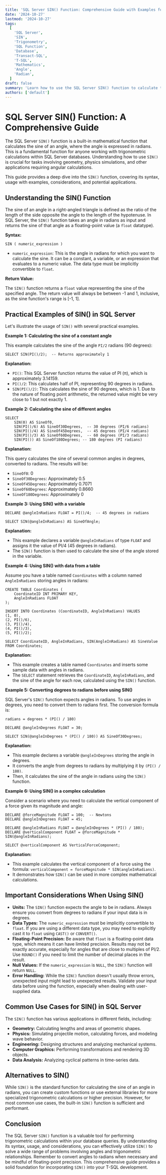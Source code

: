 ```yaml
---
title: 'SQL Server SIN() Function: Comprehensive Guide with Examples for Trigonometry'
date: '2024-10-27'
lastmod: '2024-10-27'
tags:
  [
    'SQL Server',
    'SIN',
    'Trigonometry',
    'SQL Function',
    'Database',
    'Transact-SQL',
    'T-SQL',
    'Mathematics',
    'Angle',
    'Radian',
  ]
draft: false
summary: 'Learn how to use the SQL Server SIN() function to calculate the sine of an angle in radians. This comprehensive guide provides detailed explanations, practical examples, and considerations for using SIN() effectively in your T-SQL queries.'
authors: ['default']
---
```


# SQL Server SIN() Function: A Comprehensive Guide

The SQL Server `SIN()` function is a built-in mathematical function that calculates the sine of an angle, where the angle is expressed in radians. This is a fundamental function for anyone working with trigonometric calculations within SQL Server databases. Understanding how to use `SIN()` is crucial for tasks involving geometry, physics simulations, and other applications requiring angular calculations.

This guide provides a deep dive into the `SIN()` function, covering its syntax, usage with examples, considerations, and potential applications.

## Understanding the SIN() Function

The sine of an angle in a right-angled triangle is defined as the ratio of the length of the side opposite the angle to the length of the hypotenuse. In SQL Server, the `SIN()` function takes an angle in radians as input and returns the sine of that angle as a floating-point value (a `float` datatype).

**Syntax:**

```plaintext
SIN ( numeric_expression )
```

- `numeric_expression`: This is the angle in radians for which you want to calculate the sine. It can be a constant, a variable, or an expression that evaluates to a numeric value. The data type must be implicitly convertible to `float`.

**Return Value:**

The `SIN()` function returns a `float` value representing the sine of the specified angle. The return value will always be between -1 and 1, inclusive, as the sine function's range is [-1, 1].

## Practical Examples of SIN() in SQL Server

Let's illustrate the usage of `SIN()` with several practical examples.

**Example 1: Calculating the sine of a constant angle**

This example calculates the sine of the angle `PI/2` radians (90 degrees):

```plaintext
SELECT SIN(PI()/2);  -- Returns approximately 1
```

**Explanation:**

- `PI()`: This SQL Server function returns the value of PI (π), which is approximately 3.14159.
- `PI()/2`: This calculates half of PI, representing 90 degrees in radians.
- `SIN(PI()/2)`: This calculates the sine of 90 degrees, which is 1. Due to the nature of floating point arithmetic, the returned value might be very close to 1 but not exactly 1.

**Example 2: Calculating the sine of different angles**

```plaintext
SELECT
    SIN(0) AS SineOf0,
    SIN(PI()/6) AS SineOf30Degrees,  -- 30 degrees (PI/6 radians)
    SIN(PI()/4) AS SineOf45Degrees,  -- 45 degrees (PI/4 radians)
    SIN(PI()/3) AS SineOf60Degrees,  -- 60 degrees (PI/3 radians)
    SIN(PI()) AS SineOf180Degrees; -- 180 degrees (PI radians)
```

**Explanation:**

This query calculates the sine of several common angles in degrees, converted to radians. The results will be:

- `SineOf0`: 0
- `SineOf30Degrees`: Approximately 0.5
- `SineOf45Degrees`: Approximately 0.7071
- `SineOf60Degrees`: Approximately 0.8660
- `SineOf180Degrees`: Approximately 0

**Example 3: Using SIN() with a variable**

```plaintext
DECLARE @angleInRadians FLOAT = PI()/4;  -- 45 degrees in radians

SELECT SIN(@angleInRadians) AS SineOfAngle;
```

**Explanation:**

- This example declares a variable `@angleInRadians` of type `FLOAT` and assigns it the value of PI/4 (45 degrees in radians).
- The `SIN()` function is then used to calculate the sine of the angle stored in the variable.

**Example 4: Using SIN() with data from a table**

Assume you have a table named `Coordinates` with a column named `AngleInRadians` storing angles in radians:

```plaintext
CREATE TABLE Coordinates (
    CoordinateID INT PRIMARY KEY,
    AngleInRadians FLOAT
);

INSERT INTO Coordinates (CoordinateID, AngleInRadians) VALUES
(1, 0),
(2, PI()/6),
(3, PI()/4),
(4, PI()/3),
(5, PI()/2);

SELECT CoordinateID, AngleInRadians, SIN(AngleInRadians) AS SineValue
FROM Coordinates;
```

**Explanation:**

- This example creates a table named `Coordinates` and inserts some sample data with angles in radians.
- The `SELECT` statement retrieves the `CoordinateID`, `AngleInRadians`, and the sine of the angle for each row, calculated using the `SIN()` function.

**Example 5: Converting degrees to radians before using SIN()**

SQL Server's `SIN()` function expects angles in radians. To use angles in degrees, you need to convert them to radians first. The conversion formula is:

`radians = degrees * (PI() / 180)`

```plaintext
DECLARE @angleInDegrees FLOAT = 30;

SELECT SIN(@angleInDegrees * (PI() / 180)) AS SineOf30Degrees;
```

**Explanation:**

- This example declares a variable `@angleInDegrees` storing the angle in degrees.
- It converts the angle from degrees to radians by multiplying it by `(PI() / 180)`.
- Then, it calculates the sine of the angle in radians using the `SIN()` function.

**Example 6: Using SIN() in a complex calculation**

Consider a scenario where you need to calculate the vertical component of a force given its magnitude and angle:

```plaintext
DECLARE @forceMagnitude FLOAT = 100;  -- Newtons
DECLARE @angleInDegrees FLOAT = 45;

DECLARE @angleInRadians FLOAT = @angleInDegrees * (PI() / 180);
DECLARE @verticalComponent FLOAT = @forceMagnitude * SIN(@angleInRadians);

SELECT @verticalComponent AS VerticalForceComponent;
```

**Explanation:**

- This example calculates the vertical component of a force using the formula: `verticalComponent = forceMagnitude * SIN(angleInRadians)`.
- It demonstrates how `SIN()` can be used in more complex mathematical calculations.

## Important Considerations When Using SIN()

- **Units:** The `SIN()` function expects the angle to be in radians. Always ensure you convert from degrees to radians if your input data is in degrees.
- **Data Types:** The `numeric_expression` must be implicitly convertible to `float`. If you are using a different data type, you may need to explicitly cast it to `float` using `CAST()` or `CONVERT()`.
- **Floating-Point Precision:** Be aware that `float` is a floating-point data type, which means it can have limited precision. Results may not be exactly accurate, especially for angles that are close to multiples of PI/2. Use `ROUND()` if you need to limit the number of decimal places in the result.
- **Null Values:** If the `numeric_expression` is `NULL`, the `SIN()` function will return `NULL`.
- **Error Handling:** While the `SIN()` function doesn't usually throw errors, unexpected input might lead to unexpected results. Validate your input data before using the function, especially when dealing with user-supplied data.

## Common Use Cases for SIN() in SQL Server

The `SIN()` function has various applications in different fields, including:

- **Geometry:** Calculating lengths and areas of geometric shapes.
- **Physics:** Simulating projectile motion, calculating forces, and modeling wave behavior.
- **Engineering:** Designing structures and analyzing mechanical systems.
- **Computer Graphics:** Performing transformations and rendering 3D objects.
- **Data Analysis:** Analyzing cyclical patterns in time-series data.

## Alternatives to SIN()

While `SIN()` is the standard function for calculating the sine of an angle in radians, you can create custom functions or use external libraries for more specialized trigonometric calculations or higher precision. However, for most common use cases, the built-in `SIN()` function is sufficient and performant.

## Conclusion

The SQL Server `SIN()` function is a valuable tool for performing trigonometric calculations within your database queries. By understanding its syntax, usage, and considerations, you can effectively utilize `SIN()` to solve a wide range of problems involving angles and trigonometric relationships. Remember to convert angles to radians when necessary and be mindful of floating-point precision. This comprehensive guide provides a solid foundation for incorporating `SIN()` into your T-SQL development.
